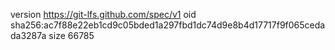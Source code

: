 version https://git-lfs.github.com/spec/v1
oid sha256:ac7f88e22eb1cd9c05bded1a297fbd1dc74d9e8b4d17717f9f065cedada3287a
size 66785
